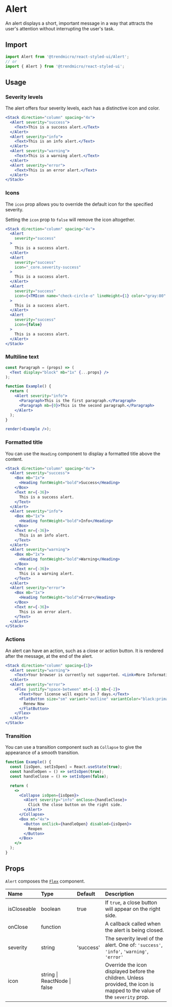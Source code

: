 # Alert

An alert displays a short, important message in a way that attracts the user's attention without interrupting the user's task.

## Import

```js
import Alert from '@trendmicro/react-styled-ui/Alert';
// or
import { Alert } from '@trendmicro/react-styled-ui';
```

## Usage

### Severity levels

The alert offers four severity levels, each has a distinctive icon and color.

```jsx
<Stack direction="column" spacing="4x">
  <Alert severity="success">
    <Text>This is a success alert.</Text>
  </Alert>
  <Alert severity="info">
    <Text>This is an info alert.</Text>
  </Alert>
  <Alert severity="warning">
    <Text>This is a warning alert.</Text>
  </Alert>
  <Alert severity="error">
    <Text>This is an error alert.</Text>
  </Alert>
</Stack>
```

### Icons

The `icon` prop allows you to override the default icon for the specified severity.

Setting the `icon` prop to `false` will remove the icon altogether.

```jsx
<Stack direction="column" spacing="4x">
  <Alert
    severity="success"
  >
    This is a success alert.
  </Alert>
  <Alert
    severity="success"
    icon="_core.severity-success"
  >
    This is a success alert.
  </Alert>
  <Alert
    severity="success"
    icon={<TMIcon name="check-circle-o" lineHeight={1} color="gray:80" />}
  >
    This is a success alert.
  </Alert>
  <Alert
    severity="success"
    icon={false}
  >
    This is a success alert.
  </Alert>
</Stack>
```

### Multiline text

```jsx noInline
const Paragraph = (props) => (
  <Text display="block" mb="1x" {...props} />
);

function Example() {
  return (
    <Alert severity="info">
      <Paragraph>This is the first paragraph.</Paragraph>
      <Paragraph mb={0}>This is the second paragraph.</Paragraph>
    </Alert>
  );
}

render(<Example />);
```

### Formatted title

You can use the `Heading` component to display a formatted title above the content.

```jsx
<Stack direction="column" spacing="4x">
  <Alert severity="success">
    <Box mb="1x">
      <Heading fontWeight="bold">Success</Heading>
    </Box>
    <Text mr={-36}>
      This is a success alert.
    </Text>
  </Alert>
  <Alert severity="info">
    <Box mb="1x">
      <Heading fontWeight="bold">Info</Heading>
    </Box>
    <Text mr={-36}>
      This is an info alert.
    </Text>
  </Alert>
  <Alert severity="warning">
    <Box mb="1x">
      <Heading fontWeight="bold">Warning</Heading>
    </Box>
    <Text mr={-36}>
      This is a warning alert.
    </Text>
  </Alert>
  <Alert severity="error">
    <Box mb="1x">
      <Heading fontWeight="bold">Error</Heading>
    </Box>
    <Text mr={-36}>
      This is an error alert.
    </Text>
  </Alert>
</Stack>
```

### Actions

An alert can have an action, such as a close or action button. It is rendered after the message, at the end of the alert.

```jsx
<Stack direction="column" spacing={1}>
  <Alert severity="warning">
    <Text>Your browser is currently not supported. <Link>More Information</Link></Text>
  </Alert>
  <Alert severity="error">
    <Flex justify="space-between" mt={-1} mb={-2}>
      <Text>Your license will expire in 7 days.</Text>
      <FlatButton size="sm" variant="outline" variantColor="black:primary">
        Renew Now
      </FlatButton>
    </Flex>
  </Alert>
</Stack>
```

### Transition

You can use a transition component such as `Collapse` to give the appearance of a smooth transition.

```jsx
function Example() {
  const [isOpen, setIsOpen] = React.useState(true);
  const handleOpen = () => setIsOpen(true);
  const handleClose = () => setIsOpen(false);

  return (
    <>
      <Collapse isOpen={isOpen}>
        <Alert severity="info" onClose={handleClose}>
          Click the close button on the right side.
        </Alert>
      </Collapse>
      <Box mt="4x">
        <Button onClick={handleOpen} disabled={isOpen}>
          Reopen
        </Button>
      </Box>
    </>
  );
}
```

## Props

`Alert` composes the [`Flex`](./flex) component.

| Name | Type | Default | Description |
| :--- | :--- | :------ | :---------- |
| isCloseable | boolean | true | If `true`, a close button will appear on the right side. |
| onClose | function | | A callback called when the alert is being closed. |
| severity | string | 'success' | The severity level of the alert. One of: `'success'`, `'info'`, `'warning'`, `'error'` |
| icon | string \| ReactNode \| false | | Override the icon displayed before the children. Unless provided, the icon is mapped to the value of the `severity` prop. |
